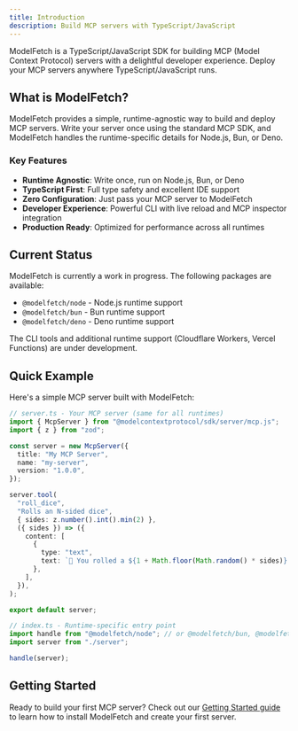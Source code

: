 ```yaml
---
title: Introduction
description: Build MCP servers with TypeScript/JavaScript
---
```


ModelFetch is a TypeScript/JavaScript SDK for building MCP (Model Context Protocol) servers with a delightful developer experience. Deploy your MCP servers anywhere TypeScript/JavaScript runs.

## What is ModelFetch?

ModelFetch provides a simple, runtime-agnostic way to build and deploy MCP servers. Write your server once using the standard MCP SDK, and ModelFetch handles the runtime-specific details for Node.js, Bun, or Deno.

### Key Features

- **Runtime Agnostic**: Write once, run on Node.js, Bun, or Deno
- **TypeScript First**: Full type safety and excellent IDE support
- **Zero Configuration**: Just pass your MCP server to ModelFetch
- **Developer Experience**: Powerful CLI with live reload and MCP inspector integration
- **Production Ready**: Optimized for performance across all runtimes

## Current Status

ModelFetch is currently a work in progress. The following packages are available:

- `@modelfetch/node` - Node.js runtime support
- `@modelfetch/bun` - Bun runtime support
- `@modelfetch/deno` - Deno runtime support

The CLI tools and additional runtime support (Cloudflare Workers, Vercel Functions) are under development.

## Quick Example

Here's a simple MCP server built with ModelFetch:

```typescript
// server.ts - Your MCP server (same for all runtimes)
import { McpServer } from "@modelcontextprotocol/sdk/server/mcp.js";
import { z } from "zod";

const server = new McpServer({
  title: "My MCP Server",
  name: "my-server",
  version: "1.0.0",
});

server.tool(
  "roll_dice",
  "Rolls an N-sided dice",
  { sides: z.number().int().min(2) },
  ({ sides }) => ({
    content: [
      {
        type: "text",
        text: `🎲 You rolled a ${1 + Math.floor(Math.random() * sides)}!`,
      },
    ],
  }),
);

export default server;
```

```typescript
// index.ts - Runtime-specific entry point
import handle from "@modelfetch/node"; // or @modelfetch/bun, @modelfetch/deno
import server from "./server";

handle(server);
```

## Getting Started

Ready to build your first MCP server? Check out our [Getting Started guide](/docs/getting-started) to learn how to install ModelFetch and create your first server.

<Cards>
  <Card
    title="Getting Started"
    href="/docs/getting-started"
    description="Install ModelFetch and build your first MCP server"
  />
  <Card
    title="Runtime Packages"
    href="/docs/runtimes/node"
    description="Learn about runtime-specific packages"
  />
  <Card
    title="Examples"
    href="/docs/examples"
    description="Explore complete working examples"
  />
</Cards>
